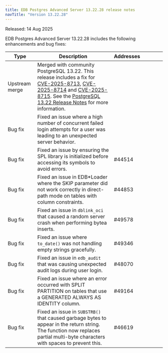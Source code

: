 ```yaml
---
title: EDB Postgres Advanced Server 13.22.28 release notes
navTitle: "Version 13.22.28"
---
```


Released: 14 Aug 2025

EDB Postgres Advanced Server 13.22.28 includes the following enhancements and bug fixes:

| Type           | Description                                                                                                                                                                                                                                                                                                                                                                                                                      | Addresses&nbsp;&nbsp;&nbsp;&nbsp;&nbsp;&nbsp;&nbsp;&nbsp;&nbsp;&nbsp;&nbsp;&nbsp;&nbsp;&nbsp;&nbsp; |
|----------------|----------------------------------------------------------------------------------------------------------------------------------------------------------------------------------------------------------------------------------------------------------------------------------------------------------------------------------------------------------------------------------------------------------------------------------|-----------------------------------------------------------------------------------------------------|
| Upstream merge | Merged with community PostgreSQL 13.22. This release includes a fix for [CVE-2025-8713](https://www.postgresql.org/support/security/CVE-2025-8713/), [CVE-2025-8714](https://www.postgresql.org/support/security/CVE-2025-8714/) and [CVE-2025-8715](https://www.postgresql.org/support/security/CVE-2025-8715/). See the [PostgreSQL 13.22 Release Notes](https://www.postgresql.org/docs/release/13.22/) for more information. |                                                                                                     |
| Bug&nbsp;fix   | Fixed an issue where a high number of concurrent failed login attempts for a user was leading to an unexpected server behavior.                                                                                                                                                                                                                                                                                                  |                                                                                                     |
| Bug&nbsp;fix   | Fixed an issue by ensuring the SPL library is initialized before accessing its symbols to avoid errors.                                                                                                                                                                                                                                                                                                                          | #44514                                                                                              |
| Bug&nbsp;fix   | Fixed an issue in EDB*Loader where the SKIP parameter did not work correctly in direct-path mode on tables with column constraints.                                                                                                                                                                                                                                                                                              | #44853                                                                                              |
| Bug&nbsp;fix   | Fixed an issue in `dblink_oci` that caused a random server crash when performing bytea inserts.                                                                                                                                                                                                                                                                                                                                  | #49578                                                                                              |
| Bug&nbsp;fix   | Fixed an issue where `to_date()` was not handling empty strings gracefully.                                                                                                                                                                                                                                                                                                                                                      | #49346                                                                                              |
| Bug&nbsp;fix   | Fixed an issue in `edb_audit` that was causing unexpected audit logs during user login.                                                                                                                                                                                                                                                                                                                                          | #48070                                                                                              |
| Bug&nbsp;fix   | Fixed an issue where an error occurred with SPLIT PARTITION on tables that use a GENERATED ALWAYS AS IDENTITY column.                                                                                                                                                                                                                                                                                                            | #49164                                                                                              |
| Bug&nbsp;fix   | Fixed an issue in `SUBSTRB()` that caused garbage bytes to appear in the return string. The function now replaces partial multi-byte characters with spaces to prevent this.                                                                                                                                                                                                                                                     | #46619                                                                                              |


 